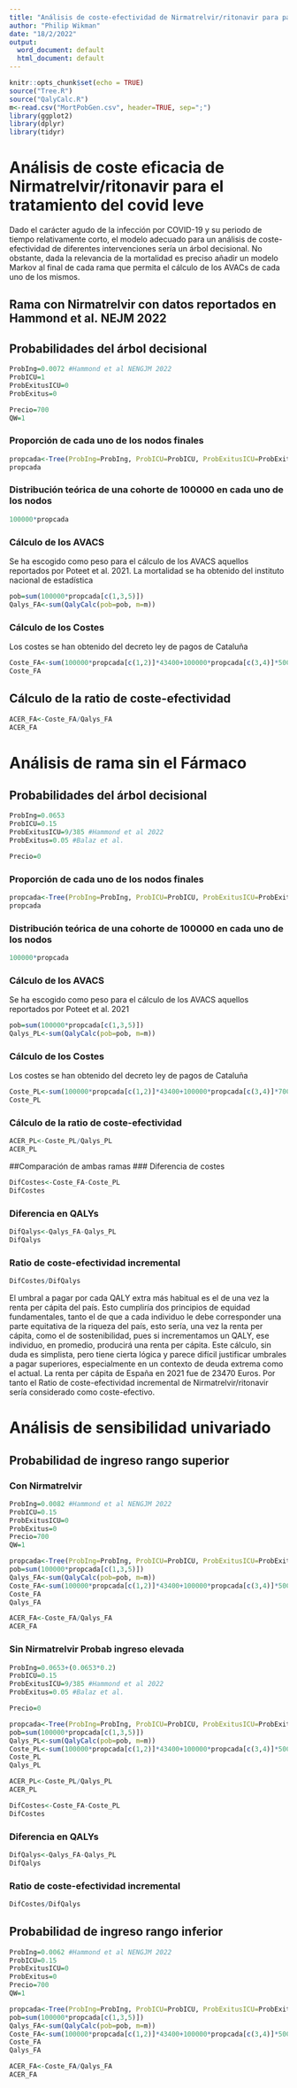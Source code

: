 ```yaml
---
title: "Análisis de coste-efectividad de Nirmatrelvir/ritonavir para pacientes con COVID-19 de alto riesgo"
author: "Philip Wikman"
date: "18/2/2022"
output:
  word_document: default
  html_document: default
---
```


```r
knitr::opts_chunk$set(echo = TRUE)
source("Tree.R")
source("QalyCalc.R")
m<-read.csv("MortPobGen.csv", header=TRUE, sep=";")
library(ggplot2)
library(dplyr)
library(tidyr)
```

# Análisis de coste eficacia de Nirmatrelvir/ritonavir para el tratamiento del covid leve

Dado el carácter agudo de la infección por COVID-19 y su periodo de tiempo relativamente corto, el modelo adecuado para un análisis de coste-efectividad de diferentes intervenciones sería un árbol decisional. No obstante, dada la relevancia de la mortalidad es preciso añadir un modelo Markov al final de cada rama que permita el cálculo de los AVACs de cada uno de los mismos.


## Rama con Nirmatrelvir con datos reportados en Hammond et al. NEJM 2022
## Probabilidades del árbol decisional
```r
ProbIng=0.0072 #Hammond et al NENGJM 2022
ProbICU=1
ProbExitusICU=0
ProbExitus=0

Precio=700
QW=1
```
### Proporción de cada uno de los nodos finales
```r
propcada<-Tree(ProbIng=ProbIng, ProbICU=ProbICU, ProbExitusICU=ProbExitusICU, ProbExitus=ProbExitus)
propcada
```
### Distribución teórica de una cohorte de 100000 en cada uno de los nodos
```r
100000*propcada
```
### Cálculo de los AVACS
Se ha escogido como peso para el cálculo de los AVACS aquellos reportados por Poteet et al. 2021.
La mortalidad se ha obtenido del instituto nacional de estadística
```r
pob=sum(100000*propcada[c(1,3,5)])
Qalys_FA<-sum(QalyCalc(pob=pob, m=m))
```
### Cálculo de los Costes
Los costes se han obtenido del decreto ley de pagos de Cataluña
```r
Coste_FA<-sum(100000*propcada[c(1,2)]*43400+100000*propcada[c(3,4)]*5000+100000*Precio)
Coste_FA
```
## Cálculo de la ratio de coste-efectividad
```r
ACER_FA<-Coste_FA/Qalys_FA
ACER_FA
``` 
# Análisis de rama sin el Fármaco
## Probabilidades del árbol decisional
```r
ProbIng=0.0653
ProbICU=0.15
ProbExitusICU=9/385 #Hammond et al 2022
ProbExitus=0.05 #Balaz et al.

Precio=0
```
### Proporción de cada uno de los nodos finales
```r
propcada<-Tree(ProbIng=ProbIng, ProbICU=ProbICU, ProbExitusICU=ProbExitusICU, ProbExitus=ProbExitus)
propcada
```
### Distribución teórica de una cohorte de 100000 en cada uno de los nodos
```r
100000*propcada
```
### Cálculo de los AVACS
Se ha escogido como peso para el cálculo de los AVACS aquellos reportados por Poteet et al. 2021
```r
pob=sum(100000*propcada[c(1,3,5)])
Qalys_PL<-sum(QalyCalc(pob=pob, m=m))
```
### Cálculo de los Costes
Los costes se han obtenido del decreto ley de pagos de Cataluña
```r
Coste_PL<-sum(100000*propcada[c(1,2)]*43400+100000*propcada[c(3,4)]*7000+100000*Precio)
Coste_PL
```
### Cálculo de la ratio de coste-efectividad
```r
ACER_PL<-Coste_PL/Qalys_PL
ACER_PL
``` 
##Comparación de ambas ramas
### Diferencia de costes
```r
DifCostes<-Coste_FA-Coste_PL
DifCostes
```
### Diferencia en QALYs
```r
DifQalys<-Qalys_FA-Qalys_PL
DifQalys
```
### Ratio de coste-efectividad incremental
```r
DifCostes/DifQalys
``` 
El umbral a pagar por cada QALY extra más habitual es el de una vez la renta per cápita del país. Esto cumpliría dos principios de equidad fundamentales, tanto el de que a cada individuo le debe corresponder una parte equitativa de la riqueza del país, esto sería, una vez la renta per cápita, como el de sostenibilidad, pues si incrementamos un QALY, ese individuo, en promedio, producirá una renta per cápita. Este cálculo, sin duda es simplista, pero tiene cierta lógica y parece difícil justificar umbrales a pagar superiores, especialmente en un contexto de deuda extrema como el actual.
La renta per cápita de España en 2021 fue de 23470 Euros. Por tanto el Ratio de coste-efectividad incremental de Nirmatrelvir/ritonavir sería considerado como coste-efectivo.

# Análisis de sensibilidad univariado
## Probabilidad de ingreso rango superior 
### Con Nirmatrelvir
```r
ProbIng=0.0082 #Hammond et al NENGJM 2022
ProbICU=0.15
ProbExitusICU=0
ProbExitus=0
Precio=700
QW=1

propcada<-Tree(ProbIng=ProbIng, ProbICU=ProbICU, ProbExitusICU=ProbExitusICU, ProbExitus=ProbExitus)
pob=sum(100000*propcada[c(1,3,5)])
Qalys_FA<-sum(QalyCalc(pob=pob, m=m))
Coste_FA<-sum(100000*propcada[c(1,2)]*43400+100000*propcada[c(3,4)]*5000+100000*Precio)
Coste_FA
Qalys_FA

ACER_FA<-Coste_FA/Qalys_FA
ACER_FA
```
### Sin Nirmatrelvir Probab ingreso elevada
```r
ProbIng=0.0653+(0.0653*0.2)
ProbICU=0.15
ProbExitusICU=9/385 #Hammond et al 2022
ProbExitus=0.05 #Balaz et al.

Precio=0

propcada<-Tree(ProbIng=ProbIng, ProbICU=ProbICU, ProbExitusICU=ProbExitusICU, ProbExitus=ProbExitus)
pob=sum(100000*propcada[c(1,3,5)])
Qalys_PL<-sum(QalyCalc(pob=pob, m=m))
Coste_PL<-sum(100000*propcada[c(1,2)]*43400+100000*propcada[c(3,4)]*5000+100000*Precio)
Coste_PL
Qalys_PL

ACER_PL<-Coste_PL/Qalys_PL
ACER_PL
```
```r
DifCostes<-Coste_FA-Coste_PL
DifCostes
```
### Diferencia en QALYs
```r
DifQalys<-Qalys_FA-Qalys_PL
DifQalys
```
### Ratio de coste-efectividad incremental
```r
DifCostes/DifQalys
``` 

## Probabilidad de ingreso rango inferior
```r
ProbIng=0.0062 #Hammond et al NENGJM 2022
ProbICU=0.15
ProbExitusICU=0
ProbExitus=0
Precio=700
QW=1

propcada<-Tree(ProbIng=ProbIng, ProbICU=ProbICU, ProbExitusICU=ProbExitusICU, ProbExitus=ProbExitus)
pob=sum(100000*propcada[c(1,3,5)])
Qalys_FA<-sum(QalyCalc(pob=pob, m=m))
Coste_FA<-sum(100000*propcada[c(1,2)]*43400+100000*propcada[c(3,4)]*5000+100000*Precio)
Coste_FA
Qalys_FA

ACER_FA<-Coste_FA/Qalys_FA
ACER_FA
```